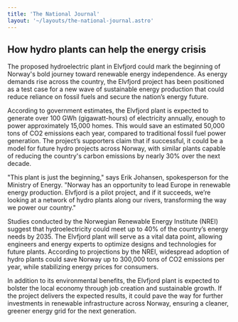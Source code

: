 ```yaml
---
title: 'The National Journal'
layout: '~/layouts/the-national-journal.astro'
---
```


## How hydro plants can help the energy crisis
The proposed hydroelectric plant in Elvfjord could mark the beginning of Norway's bold journey toward renewable energy independence. As energy demands rise across the country, the Elvfjord project has been positioned as a test case for a new wave of sustainable energy production that could reduce reliance on fossil fuels and secure the nation’s energy future.

According to government estimates, the Elvfjord plant is expected to generate over 100 GWh (gigawatt-hours) of electricity annually, enough to power approximately 15,000 homes. This would save an estimated 50,000 tons of CO2 emissions each year, compared to traditional fossil fuel power generation. The project’s supporters claim that if successful, it could be a model for future hydro projects across Norway, with similar plants capable of reducing the country's carbon emissions by nearly 30% over the next decade.

"This plant is just the beginning," says Erik Johansen, spokesperson for the Ministry of Energy. "Norway has an opportunity to lead Europe in renewable energy production. Elvfjord is a pilot project, and if it succeeds, we’re looking at a network of hydro plants along our rivers, transforming the way we power our country."

Studies conducted by the Norwegian Renewable Energy Institute (NREI) suggest that hydroelectricity could meet up to 40% of the country’s energy needs by 2035. The Elvfjord plant will serve as a vital data point, allowing engineers and energy experts to optimize designs and technologies for future plants. According to projections by the NREI, widespread adoption of hydro plants could save Norway up to 300,000 tons of CO2 emissions per year, while stabilizing energy prices for consumers.

In addition to its environmental benefits, the Elvfjord plant is expected to bolster the local economy through job creation and sustainable growth. If the project delivers the expected results, it could pave the way for further investments in renewable infrastructure across Norway, ensuring a cleaner, greener energy grid for the next generation.